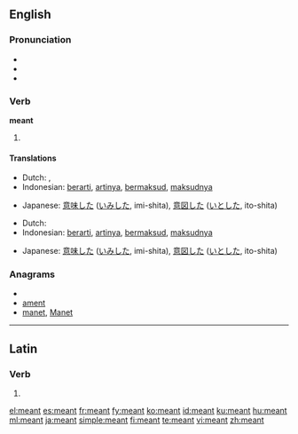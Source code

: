 ==English==

{{rank|language|court|British|753|meant|tears|expected|considered}}

===Pronunciation===
* {{IPA|/'mɛnt/}}
* {{audio|en-us-meant.ogg|Audio (US)}}
* {{rhymes|ɛnt}}

===Verb===
'''meant'''

# {{past of|[[mean]]}}

====Translations====
{{trans-top|simple past}}
* Dutch: {{t+|nl|meende}}, {{t+|nl|meenden}}
* Indonesian: [[arti|berarti]], [[arti|artinya]], [[maksud|bermaksud]], [[maksud|maksudnya]]
{{trans-mid}}
* Japanese: [[意味]]した ([[いみ]]した, imi-shita), [[意図]]した ([[いと]]した, ito-shita)
{{trans-bottom}}

{{trans-top|past participle}}
* Dutch: {{t+|nl|gemeend}}
* Indonesian: [[arti|berarti]], [[arti|artinya]], [[maksud|bermaksud]], [[maksud|maksudnya]]
{{trans-mid}}
* Japanese: [[意味]]した ([[いみ]]した, imi-shita), [[意図]]した ([[いと]]した, ito-shita)
{{trans-bottom}}

===Anagrams===
* {{alphagram|aemnt}}
* [[ament#English|ament]]
* [[manet#English|manet]], [[Manet#English|Manet]]

----

==Latin==

===Verb===
{{la-verb-form|meant}}

# {{conjugation of|[[meo#Latin|meō]]||3|p|pres|act|ind}}

[[el:meant]]
[[es:meant]]
[[fr:meant]]
[[fy:meant]]
[[ko:meant]]
[[id:meant]]
[[ku:meant]]
[[hu:meant]]
[[ml:meant]]
[[ja:meant]]
[[simple:meant]]
[[fi:meant]]
[[te:meant]]
[[vi:meant]]
[[zh:meant]]